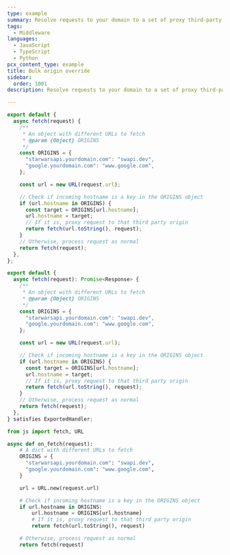 ```yaml
---
type: example
summary: Resolve requests to your domain to a set of proxy third-party origin URLs.
tags:
  - Middleware
languages:
  - JavaScript
  - TypeScript
  - Python
pcx_content_type: example
title: Bulk origin override
sidebar:
  order: 1001
description: Resolve requests to your domain to a set of proxy third-party origin URLs.

---
```



<Tabs> <TabItem label="js">

```js
export default {
  async fetch(request) {
    /**
     * An object with different URLs to fetch
     * @param {Object} ORIGINS
     */
    const ORIGINS = {
      "starwarsapi.yourdomain.com": "swapi.dev",
      "google.yourdomain.com": "www.google.com",
    };

    const url = new URL(request.url);

    // Check if incoming hostname is a key in the ORIGINS object
    if (url.hostname in ORIGINS) {
      const target = ORIGINS[url.hostname];
      url.hostname = target;
      // If it is, proxy request to that third party origin
      return fetch(url.toString(), request);
    }
    // Otherwise, process request as normal
    return fetch(request);
  },
};
```

</TabItem> <TabItem label="ts">

```ts
export default {
  async fetch(request): Promise<Response> {
    /**
     * An object with different URLs to fetch
     * @param {Object} ORIGINS
     */
    const ORIGINS = {
      "starwarsapi.yourdomain.com": "swapi.dev",
      "google.yourdomain.com": "www.google.com",
    };

    const url = new URL(request.url);

    // Check if incoming hostname is a key in the ORIGINS object
    if (url.hostname in ORIGINS) {
      const target = ORIGINS[url.hostname];
      url.hostname = target;
      // If it is, proxy request to that third party origin
      return fetch(url.toString(), request);
    }
    // Otherwise, process request as normal
    return fetch(request);
  },
} satisfies ExportedHandler;
```

</TabItem> <TabItem label="py">

```py
from js import fetch, URL

async def on_fetch(request):
    # A dict with different URLs to fetch
    ORIGINS = {
      "starwarsapi.yourdomain.com": "swapi.dev",
      "google.yourdomain.com": "www.google.com",
    }

    url = URL.new(request.url)

    # Check if incoming hostname is a key in the ORIGINS object
    if url.hostname in ORIGINS:
        url.hostname = ORIGINS[url.hostname]
        # If it is, proxy request to that third party origin
        return fetch(url.toString(), request)

    # Otherwise, process request as normal
    return fetch(request)
```

</TabItem> </Tabs>
